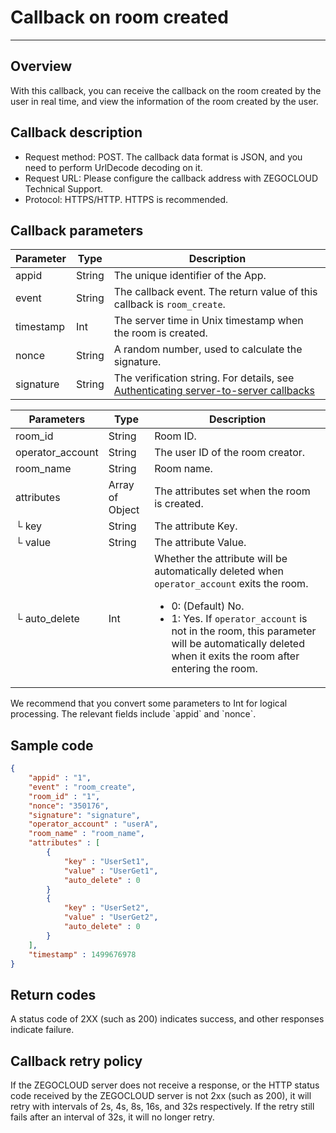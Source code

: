 # Callback on room created

---

## Overview
With this callback, you can receive the callback on the room created by the user in real time, and view the information of the room created by the user.

## Callback description

- Request method: POST.
  <Note title="Note">
  The callback data format is JSON, and you need to perform UrlDecode decoding on it.
  </Note>
- Request URL: Please configure the callback address with ZEGOCLOUD Technical Support.
- Protocol: HTTPS/HTTP. HTTPS is recommended.

## Callback parameters
 
| Parameter | Type | Description |
|------|------|------|
| appid | String | The unique identifier of the App. |
| event | String | The callback event. The return value of this callback is `room_create`. |
| timestamp | Int | The server time in Unix timestamp when the room is created. |
| nonce | String | A random number, used to calculate the signature. |
| signature | String | The verification string. For details, see [Authenticating server-to-server callbacks](../../Authenticating%20server-to-server%20callbacks.mdx) 

| Parameters | Type | Description |
|------|------|------|
| room_id | String | Room ID. |
| operator_account | String | The user ID of the room creator. |
| room_name | String | Room name. |
| attributes | Array of Object | The attributes set when the room is created. |
| └ key | String | The attribute Key. |
| └ value | String | The attribute Value. |
| └ auto_delete | Int | Whether the attribute will be automatically deleted when `operator_account` exits the room. <ul><li>0: (Default) No.</li><li>1: Yes. <Note title="Note">If `operator_account` is not in the room, this parameter will be automatically deleted when it exits the room after entering the room.</Note></li></ul> |

<Note title="Note">
We recommend that you convert some parameters to Int for logical processing. The relevant fields include `appid` and `nonce`.
</Note>

## Sample code

```json
{
    "appid" : "1",
    "event" : "room_create",
    "room_id" : "1",
    "nonce": "350176",
    "signature": "signature",
    "operator_account" : "userA",
    "room_name" : "room_name",
    "attributes" : [
        {
            "key" : "UserSet1",
            "value" : "UserGet1",
            "auto_delete" : 0
        }
        {
            "key" : "UserSet2",
            "value" : "UserGet2",
            "auto_delete" : 0
        }
    ],
    "timestamp" : 1499676978
}
```

## Return codes

A status code of 2XX (such as 200) indicates success, and other responses indicate failure.

## Callback retry policy

If the ZEGOCLOUD server does not receive a response, or the HTTP status code received by the ZEGOCLOUD server is not 2xx (such as 200), it will retry with intervals of 2s, 4s, 8s, 16s, and 32s respectively. If the retry still fails after an interval of 32s, it will no longer retry.